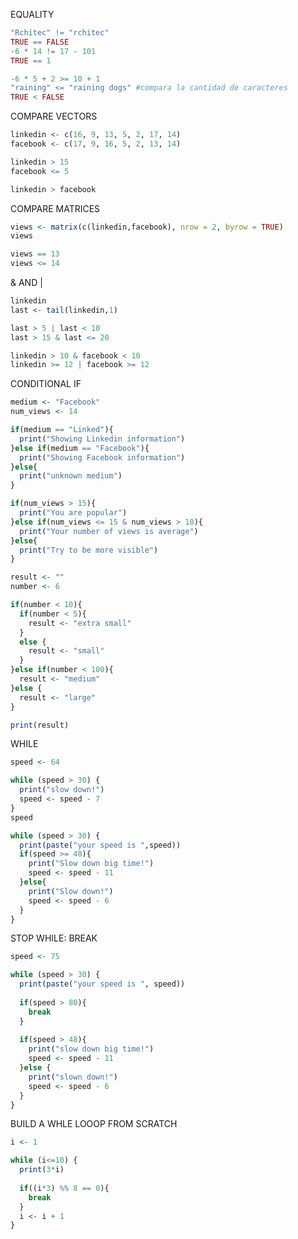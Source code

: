 EQUALITY
```{r}
"Rchitec" != "rchitec"
TRUE == FALSE 
-6 * 14 != 17 - 101
TRUE == 1

-6 * 5 + 2 >= 10 + 1
"raining" <= "raining dogs" #compara la cantidad de caracteres 
TRUE < FALSE 
```

COMPARE VECTORS

```{r}
linkedin <- c(16, 9, 13, 5, 2, 17, 14)
facebook <- c(17, 9, 16, 5, 2, 13, 14)

linkedin > 15
facebook <= 5

linkedin > facebook
```

COMPARE MATRICES

```{r}
views <- matrix(c(linkedin,facebook), nrow = 2, byrow = TRUE)
views

views == 13
views <= 14
```
& AND |
```{r}
linkedin
last <- tail(linkedin,1)

last > 5 | last < 10
last > 15 & last <= 20

linkedin > 10 & facebook < 10
linkedin >= 12 | facebook >= 12
```
CONDITIONAL IF
```{r}

medium <- "Facebook"
num_views <- 14

if(medium == "Linked"){
  print("Showing Linkedin information")
}else if(medium == "Facebook"){
  print("Showing Facebook information")
}else{
  print("unknown medium")
}

if(num_views > 15){
  print("You are popular")
}else if(num_views <= 15 & num_views > 10){
  print("Your number of views is average")
}else{
  print("Try to be more visible")
}

```

```{r}
result <- ""
number <- 6

if(number < 10){
  if(number < 5){
    result <- "extra small"
  }
  else {
    result <- "small"
  }
}else if(number < 100){
  result <- "medium"
}else {
  result <- "large"
}

print(result)
```
WHILE
```{r}

speed <- 64

while (speed > 30) {
  print("slow down!")
  speed <- speed - 7
}
speed
```
```{r}

while (speed > 30) {
  print(paste("your speed is ",speed))
  if(speed >= 48){
    print("Slow down big time!")
    speed <- speed - 11
  }else{
    print("Slow down!")
    speed <- speed - 6
  }
}
```
STOP WHILE: BREAK

```{r}
speed <- 75

while (speed > 30) {
  print(paste("your speed is ", speed))
  
  if(speed > 80){
    break
  }
  
  if(speed > 48){
    print("slow down big time!")
    speed <- speed - 11
  }else {
    print("slown down!")
    speed <- speed - 6
  }
}

```
BUILD A WHLE LOOOP FROM SCRATCH
```{r}
i <- 1

while (i<=10) {
  print(3*i)
  
  if((i*3) %% 8 == 0){
    break
  }
  i <- i + 1
}
```


